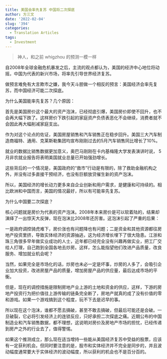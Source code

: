 ```yaml
---
title: 美国会率先复苏 中国将二次探底
author: 方三文
date: '2022-02-04'
slug: '394'
categories:
  - Translation Articles
tags:
  - Investment
---
```


>神人，和之前 whigzhou 的预测一模一样

自2008年全球金融危机暴发之后，主流的观点都认为，美国的经济中心地位将动摇，中国为代表的新兴市场，将率先引导世界经济复苏。

做预言难免有大言欺市之嫌，我今天斗胆做一个相反的预言：美国经济会率先复苏，而中国经济可能二次探底。

为什么美国能率先复苏？几个原因：

首先是美国房价这个最大的资产泡沫，已经彻底引爆，美国房价即使不回升，也不会再大幅下跌了。这样房价下跌引起的家庭资产负债表恶化不会继续，消费者就不会因此再大幅削减家庭支出。

作为对这个论点的佐证，美国房屋销售和汽车销售正在稳步回升。美国三大汽车制造商福特、通用、克莱斯勒集团均宣布刚刚过去的5月汽车销售同比增长了10%。

就业的数据比销售数据更加意义，奥巴马刚刚在卡内基梅隆大学发表演讲时说， 5月非农就业报告将表明美国就业总量已开始强劲增长。

这些背后的一个情况是，美国政府的“救市”行动是有限的，除了救助金融机构之外，并没有过多直接干预经济，也没有巨额放贷催生新的资产泡沫。

所以，美国经济的增长动力更多来自企业创新和用户需求，是健康和可持续的。相比欧洲和中国而言，美国的情况最好，所以有可能率先复苏。

为什么中国要二次探底？

核心问题就是房价为代表的资产泡沫。2008年本来房价是可以软着陆的，结果却演绎了一出惊天大反弹，现在泡沫比2008年还厉害。这泡沫引起了严重的后果：

一是政府调控骑虎难下，房价涨也有问题降也有问题；二是资金和其他资源都往房地产投资里挤，导致实体经济的资源抽逃，这为经济增长埋下了很大隐患。江浙和珠三角很多早年做实业成功的人士，近年都已经完全没有兴趣再做实业，把工厂交给人打理，自己跑到全国各地去炒房。这样，怎么能指望他们改进产品质量，改良服务、增加就业机会呢？

当然，如果完全是市场化的话，炒房也未必一定是坏事，炒房的人多了，会吸引企业加大投资，改进房屋产品的质量，增加房屋产品的供应量，最后达成市场的平衡。

但是，现在的调控措施是限制房地产业上游的土地和资金的供应，这样，下游的房地产投资行为把价值往上游传输的链条完全断了，房地产就真的成了没有价值的零和游戏。如果一个游戏搞到这个程度，玩不下去是迟早的事。

所以现在这个泡沫，谁都不愿去搞破，甚至不敢去搞破，但最后可能还是会破。一旦破裂，它必将引发经济上的连锁反应，只好承担二次探底之痛。近期公布的中国制造业和汽车销售数据，都不理想，这说明对房价及房地产市场的担忧，已经传递到房产之外的行业去了，值得警惕。

如果这个推测成立，那么现在适当增持一些能从美国经济复苏中受益的股票，应该有一定获利机会。但同时要注意的是，股市和实体经济并不完全是同步的，并且波动幅度通常要大于实体经济的波动幅度，所以获利的机会也不是百分百的。